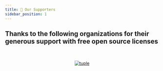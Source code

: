 ```yaml
---
title: 👏 Our Supporters
sidebar_position: 1
---
```


## Thanks to the following organizations for their generous support with free open source licenses


<div align="center">
    <a 
        href="http://www.lambdatest.com?fp_ref=wasiq95" 
        target="_blank" 
        style={{ outline: 'none', border: 'none' }}>
        <ThemedImage 
            className="supporter-img"
            sources={{
                light: useBaseUrl("/img/docs/community/our-supporters/lambdatest-light.png"),
                dark: useBaseUrl("/img/docs/community/our-supporters/lambdatest-dark.png"),
            }}
            alt="lamndatest" />
    </a>
    <br/>
    <a 
        href="http://www.browserstack.com" 
        target="_blank" 
        style={{ outline: 'none', border: 'none' }}>
        <ThemedImage 
            className="supporter-img"
            sources={{
                light: useBaseUrl('/img/docs/community/our-supporters/browser-stack.png'),
                dark: useBaseUrl('/img/docs/community/our-supporters/browser-stack.png'),
            }}
            alt="browserstack" />
    </a>
    <br/>
    <a 
        href="https://tuple.app/"
        target="_blank" 
        style={{ outline: 'none', border: 'none' }}>
        <img 
            className="supporter-img"
            src={useBaseUrl('/img/docs/community/our-supporters/tuple.svg')} 
            alt="tuple" />
    </a>
    <br/>
    <a 
        href="https://www.jetbrains.com/"
        target="_blank" 
        style={{ outline: 'none', border: 'none' }}>
        <ThemedImage 
            className="supporter-img"
            sources={{
                light: useBaseUrl("/img/docs/community/our-supporters/jetbrains-black.png"),
                dark: useBaseUrl("/img/docs/community/our-supporters/jetbrains-white.png"),
            }}
            alt="jetbrains" />
    </a>
</div>
